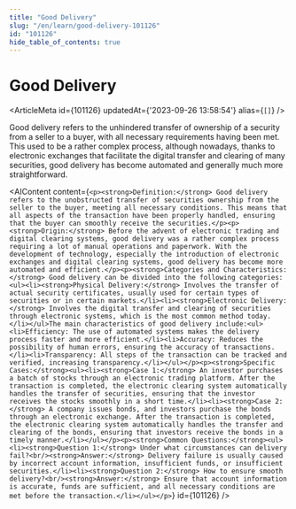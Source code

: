 ```yaml
---
title: "Good Delivery"
slug: "/en/learn/good-delivery-101126"
id: "101126"
hide_table_of_contents: true
---
```



# Good Delivery

<ArticleMeta id={101126} updatedAt={'2023-09-26 13:58:54'} alias={`[]`} />
<div className='border-solid border-b border-t-0 my-4 border-[var(--ifm-color-gray-300)]' />

Good delivery refers to the unhindered transfer of ownership of a security from a seller to a buyer, with all necessary requirements having been met. This used to be a rather complex process, although nowadays, thanks to electronic exchanges that facilitate the digital transfer and clearing of many securities, good delivery has become automated and generally much more straightforward.

<AIContent content={`<p><strong>Definition:</strong> Good delivery refers to the unobstructed transfer of securities ownership from the seller to the buyer, meeting all necessary conditions. This means that all aspects of the transaction have been properly handled, ensuring that the buyer can smoothly receive the securities.</p><p><strong>Origin:</strong> Before the advent of electronic trading and digital clearing systems, good delivery was a rather complex process requiring a lot of manual operations and paperwork. With the development of technology, especially the introduction of electronic exchanges and digital clearing systems, good delivery has become more automated and efficient.</p><p><strong>Categories and Characteristics:</strong> Good delivery can be divided into the following categories:<ul><li><strong>Physical Delivery:</strong> Involves the transfer of actual security certificates, usually used for certain types of securities or in certain markets.</li><li><strong>Electronic Delivery:</strong> Involves the digital transfer and clearing of securities through electronic systems, which is the most common method today.</li></ul>The main characteristics of good delivery include:<ul><li>Efficiency: The use of automated systems makes the delivery process faster and more efficient.</li><li>Accuracy: Reduces the possibility of human errors, ensuring the accuracy of transactions.</li><li>Transparency: All steps of the transaction can be tracked and verified, increasing transparency.</li></ul></p><p><strong>Specific Cases:</strong><ul><li><strong>Case 1:</strong> An investor purchases a batch of stocks through an electronic trading platform. After the transaction is completed, the electronic clearing system automatically handles the transfer of securities, ensuring that the investor receives the stocks smoothly in a short time.</li><li><strong>Case 2:</strong> A company issues bonds, and investors purchase the bonds through an electronic exchange. After the transaction is completed, the electronic clearing system automatically handles the transfer and clearing of the bonds, ensuring that investors receive the bonds in a timely manner.</li></ul></p><p><strong>Common Questions:</strong><ul><li><strong>Question 1:</strong> Under what circumstances can delivery fail?<br/><strong>Answer:</strong> Delivery failure is usually caused by incorrect account information, insufficient funds, or insufficient securities.</li><li><strong>Question 2:</strong> How to ensure smooth delivery?<br/><strong>Answer:</strong> Ensure that account information is accurate, funds are sufficient, and all necessary conditions are met before the transaction.</li></ul></p>`} id={101126} />

